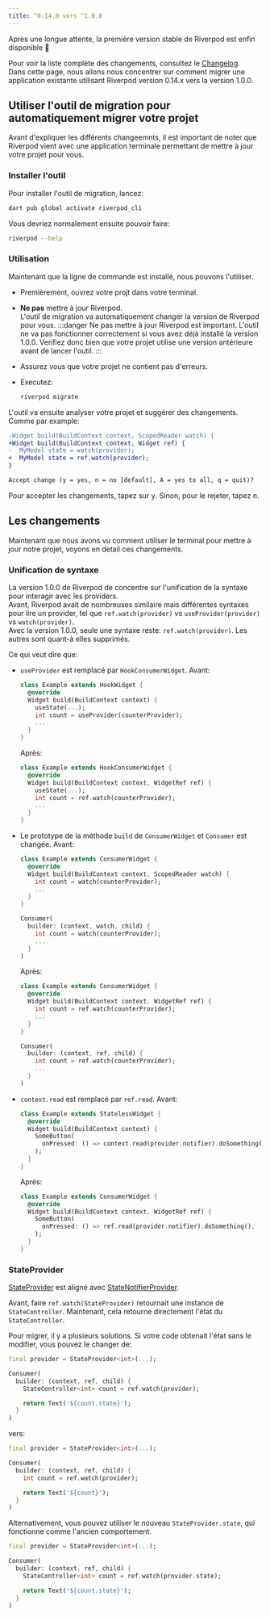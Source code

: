 ```yaml
---
title: ^0.14.0 vers ^1.0.0
---
```


Après une longue attente, la première version stable de Riverpod est enfin disponible 👏

Pour voir la liste complète des changements, consultez le [Changelog](https://pub.dev/packages/flutter_riverpod/changelog#100).  
Dans cette page, nous allons nous concentrer sur comment migrer une application existante
utilisant Riverpod version 0.14.x vers la version 1.0.0.

## Utiliser l'outil de migration pour automatiquement migrer votre projet

Avant d'expliquer les différents changeemnts, il est important de noter que Riverpod
vient avec une application terminale permettant de mettre à jour votre projet pour vous.

### Installer l'outil

Pour installer l'outil de migration, lancez:

```sh
dart pub global activate riverpod_cli
```

Vous devriez normalement ensuite pouvoir faire:

```sh
riverpod --help
```

### Utilisation

Maintenant que la ligne de commande est installé, nous pouvons l'utiliser.

- Premièrement, ouvrez votre projt dans votre terminal.
- **Ne pas** mettre à jour Riverpod.  
  L'outil de migration va automatiquement changer la version de Riverpod pour vous.
  :::danger
  Ne pas mettre à jour Riverpod est important.
  L'outil ne va pas fonctionner correctement si vous avez déjà installé la version 1.0.0.
  Verifiez donc bien que votre projet utilise une version antérieure avant de lancer l'outil.
  :::

- Assurez vous que votre projet ne contient pas d'erreurs.
- Executez:
  ```sh
  riverpod migrate
  ```

L'outil va ensuite analyser votre projet et suggérer des changements. Comme par example:

```diff
-Widget build(BuildContext context, ScopedReader watch) {
+Widget build(BuildContext context, Widget ref) {
-  MyModel state = watch(provider);
+  MyModel state = ref.watch(provider);
}

Accept change (y = yes, n = no [default], A = yes to all, q = quit)?
```

Pour accepter les changements, tapez sur <kbd>y</kbd>. Sinon, pour le rejeter, tapez <kbd>n</kbd>.

## Les changements

Maintenant que nous avons vu comment utiliser le terminal pour mettre à jour
notre projet, voyons en detail ces changements.

### Unification de syntaxe

La version 1.0.0 de Riverpod de concentre sur l'unification de la syntaxe pour
interagir avec les providers.  
Avant, Riverpod avait de nombreuses similaire mais différentes syntaxes pour
lire un provider, tel que `ref.watch(provider)` vs `useProvider(provider)` vs `watch(provider)`.  
Avec la version 1.0.0, seule une syntaxe reste: `ref.watch(provider)`. Les autres
sont quant-à elles supprimés.

Ce qui veut dire que:

- `useProvider` est remplacé par `HookConsumerWidget`.
  Avant:

  ```dart
  class Example extends HookWidget {
    @override
    Widget build(BuildContext context) {
      useState(...);
      int count = useProvider(counterProvider);
      ...
    }
  }
  ```

  Après:

  ```dart
  class Example extends HookConsumerWidget {
    @override
    Widget build(BuildContext context, WidgetRef ref) {
      useState(...);
      int count = ref.watch(counterProvider);
      ...
    }
  }
  ```

- Le prototype de la méthode `build` de `ConsumerWidget` et `Consumer` est changée.
  Avant:

  ```dart
  class Example extends ConsumerWidget {
    @override
    Widget build(BuildContext context, ScopedReader watch) {
      int count = watch(counterProvider);
      ...
    }
  }

  Consumer(
    builder: (context, watch, child) {
      int count = watch(counterProvider);
      ...
    }
  )
  ```

  Après:

  ```dart
  class Example extends ConsumerWidget {
    @override
    Widget build(BuildContext context, WidgetRef ref) {
      int count = ref.watch(counterProvider);
      ...
    }
  }

  Consumer(
    builder: (context, ref, child) {
      int count = ref.watch(counterProvider);
      ...
    }
  )
  ```

- `context.read` est remplacé par `ref.read`.
  Avant:

  ```dart
  class Example extends StatelessWidget {
    @override
    Widget build(BuildContext context) {
      SomeButton(
        onPressed: () => context.read(provider.notifier).doSomething(),
      );
    }
  }
  ```

  Après:

  ```dart
  class Example extends ConsumerWidget {
    @override
    Widget build(BuildContext context, WidgetRef ref) {
      SomeButton(
        onPressed: () => ref.read(provider.notifier).doSomething(),
      );
    }
  }
  ```

### StateProvider

[StateProvider] est aligné avec [StateNotifierProvider].

Avant, faire `ref.watch(StateProvider)` retournait une instance de `StateController`.
Maintenant, cela retourne directement l'état du `StateController`.

Pour migrer, il y a plusieurs solutions.
Si votre code obtenait l'état sans le modifier, vous pouvez le changer de:

```dart
final provider = StateProvider<int>(...);

Consumer(
  builder: (context, ref, child) {
    StateController<int> count = ref.watch(provider);

    return Text('${count.state}');
  }
)
```

vers:

```dart
final provider = StateProvider<int>(...);

Consumer(
  builder: (context, ref, child) {
    int count = ref.watch(provider);

    return Text('${count}');
  }
)
```

Alternativement, vous pouvez utiliser le nouveau `StateProvider.state`, qui
fonctionne comme l'ancien comportement.

```dart
final provider = StateProvider<int>(...);

Consumer(
  builder: (context, ref, child) {
    StateController<int> count = ref.watch(provider.state);

    return Text('${count.state}');
  }
)
```

[statenotifierprovider]: https://pub.dev/documentation/riverpod/latest/riverpod/StateNotifierProvider-class.html
[stateprovider]: https://pub.dev/documentation/riverpod/latest/riverpod/StateProvider-class.html
[statenotifier]: https://pub.dev/documentation/state_notifier/latest/state_notifier/StateNotifier-class.html
